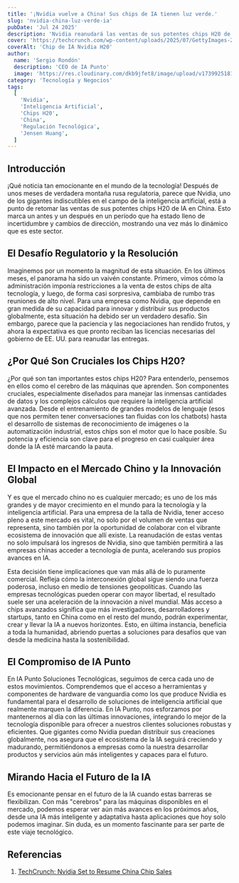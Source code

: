 ```yaml
---
title: '¡Nvidia vuelve a China! Sus chips de IA tienen luz verde.'
slug: 'nvidia-china-luz-verde-ia'
pubDate: 'Jul 24 2025'
description: 'Nvidia reanudará las ventas de sus potentes chips H20 de IA en China tras recibir luz verde regulatoria, marcando un hito en la innovación global en inteligencia artificial.'
cover: 'https://techcrunch.com/wp-content/uploads/2025/07/GettyImages-2219673294.jpg?'
coverAlt: 'Chip de IA Nvidia H20'
author:
  name: 'Sergio Rondón'
  description: 'CEO de IA Punto'
  image: 'https://res.cloudinary.com/dkb9jfet8/image/upload/v1739925181/sergio_gdcaeh.png'
category: 'Tecnología y Negocios'
tags:
  [
    'Nvidia',
    'Inteligencia Artificial',
    'Chips H20',
    'China',
    'Regulación Tecnológica',
    'Jensen Huang',
  ]
---
```


<h2 id="introduccion">Introducción</h2>

¡Qué noticia tan emocionante en el mundo de la tecnología! Después de unos meses de verdadera montaña rusa regulatoria, parece que Nvidia, uno de los gigantes indiscutibles en el campo de la inteligencia artificial, está a punto de retomar las ventas de sus potentes chips H20 de IA en China. Esto marca un antes y un después en un período que ha estado lleno de incertidumbre y cambios de dirección, mostrando una vez más lo dinámico que es este sector.

<h2 id="el-desafio-regulatorio-y-la-resolucion">El Desafío Regulatorio y la Resolución</h2>

Imaginemos por un momento la magnitud de esta situación. En los últimos meses, el panorama ha sido un vaivén constante. Primero, vimos cómo la administración imponía restricciones a la venta de estos chips de alta tecnología, y luego, de forma casi sorpresiva, cambiaba de rumbo tras reuniones de alto nivel. Para una empresa como Nvidia, que depende en gran medida de su capacidad para innovar y distribuir sus productos globalmente, esta situación ha debido ser un verdadero desafío. Sin embargo, parece que la paciencia y las negociaciones han rendido frutos, y ahora la expectativa es que pronto reciban las licencias necesarias del gobierno de EE. UU. para reanudar las entregas.

<h2 id="por-que-son-cruciales-los-chips-h20">¿Por Qué Son Cruciales los Chips H20?</h2>

¿Por qué son tan importantes estos chips H20? Para entenderlo, pensemos en ellos como el cerebro de las máquinas que aprenden. Son componentes cruciales, especialmente diseñados para manejar las inmensas cantidades de datos y los complejos cálculos que requiere la inteligencia artificial avanzada. Desde el entrenamiento de grandes modelos de lenguaje (esos que nos permiten tener conversaciones tan fluidas con los chatbots) hasta el desarrollo de sistemas de reconocimiento de imágenes o la automatización industrial, estos chips son el motor que lo hace posible. Su potencia y eficiencia son clave para el progreso en casi cualquier área donde la IA esté marcando la pauta.

<h2 id="el-impacto-en-el-mercado-chino-y-la-innovacion-global">El Impacto en el Mercado Chino y la Innovación Global</h2>

Y es que el mercado chino no es cualquier mercado; es uno de los más grandes y de mayor crecimiento en el mundo para la tecnología y la inteligencia artificial. Para una empresa de la talla de Nvidia, tener acceso pleno a este mercado es vital, no solo por el volumen de ventas que representa, sino también por la oportunidad de colaborar con el vibrante ecosistema de innovación que allí existe. La reanudación de estas ventas no solo impulsará los ingresos de Nvidia, sino que también permitirá a las empresas chinas acceder a tecnología de punta, acelerando sus propios avances en IA.

Esta decisión tiene implicaciones que van más allá de lo puramente comercial. Refleja cómo la interconexión global sigue siendo una fuerza poderosa, incluso en medio de tensiones geopolíticas. Cuando las empresas tecnológicas pueden operar con mayor libertad, el resultado suele ser una aceleración de la innovación a nivel mundial. Más acceso a chips avanzados significa que más investigadores, desarrolladores y startups, tanto en China como en el resto del mundo, podrán experimentar, crear y llevar la IA a nuevos horizontes. Esto, en última instancia, beneficia a toda la humanidad, abriendo puertas a soluciones para desafíos que van desde la medicina hasta la sostenibilidad.

<h2 id="el-compromiso-de-ia-punto">El Compromiso de IA Punto</h2>

En IA Punto Soluciones Tecnológicas, seguimos de cerca cada uno de estos movimientos. Comprendemos que el acceso a herramientas y componentes de hardware de vanguardia como los que produce Nvidia es fundamental para el desarrollo de soluciones de inteligencia artificial que realmente marquen la diferencia. En IA Punto, nos esforzamos por mantenernos al día con las últimas innovaciones, integrando lo mejor de la tecnología disponible para ofrecer a nuestros clientes soluciones robustas y eficientes. Que gigantes como Nvidia puedan distribuir sus creaciones globalmente, nos asegura que el ecosistema de la IA seguirá creciendo y madurando, permitiéndonos a empresas como la nuestra desarrollar productos y servicios aún más inteligentes y capaces para el futuro.

<h2 id="mirando-hacia-el-futuro-de-la-ia">Mirando Hacia el Futuro de la IA</h2>

Es emocionante pensar en el futuro de la IA cuando estas barreras se flexibilizan. Con más "cerebros" para las máquinas disponibles en el mercado, podemos esperar ver aún más avances en los próximos años, desde una IA más inteligente y adaptativa hasta aplicaciones que hoy solo podemos imaginar. Sin duda, es un momento fascinante para ser parte de este viaje tecnológico.

<h2 id="referencias">Referencias</h2>

1.  <a href="https://techcrunch.com/2025/07/14/nvidia-is-set-to-resume-china-chip-sales-after-months-of-regulatory-whiplash/" target="_blank" rel="noopener noreferrer">TechCrunch: Nvidia Set to Resume China Chip Sales</a>
